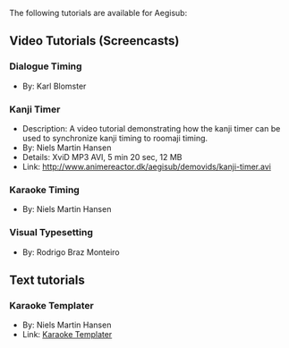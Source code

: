 The following tutorials are available for Aegisub:

== Video Tutorials (Screencasts) ==

=== Dialogue Timing ===
{{Todo|actually do this}}
* By: Karl Blomster

=== Kanji Timer ===
* Description: A video tutorial demonstrating how the kanji timer can be used to synchronize kanji timing to roomaji timing.
* By: Niels Martin Hansen
* Details: XviD MP3 AVI, 5 min 20 sec, 12 MB
* Link: http://www.animereactor.dk/aegisub/demovids/kanji-timer.avi

=== Karaoke Timing ===
{{todo|Actually do this}}
* By: Niels Martin Hansen

=== Visual Typesetting ===
{{todo|Actually do this}}
* By: Rodrigo Braz Monteiro

== Text tutorials ==

=== Karaoke Templater ===
* By: Niels Martin Hansen
* Link: [[Karaoke Templater]]